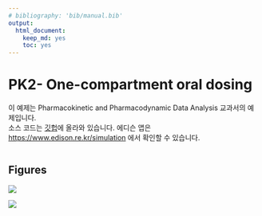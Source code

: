 ```yaml
---
# bibliography: 'bib/manual.bib'
output:
  html_document:
    keep_md: yes
    toc: yes
---
```


# PK2- One-compartment oral dosing

이 예제는 Pharmacokinetic and Pharmacodynamic Data Analysis 교과서의 예제입니다.  
소스 코드는 [깃헙](https://github.com/asancpt/edison-gab)에 올라와 있습니다.
에디슨 앱은 <https://www.edison.re.kr/simulation> 에서 확인할 수 있습니다.

```r
```

## Figures

![](result/figure1.png)

![](result/figure2.png)


